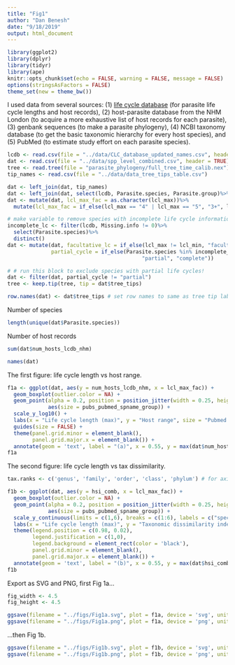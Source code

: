 ---
title: "Fig1"
author: "Dan Benesh"
date: "9/18/2019"
output: html_document
---

```{r setup, include=FALSE}
library(ggplot2)
library(dplyr)
library(tidyr)
library(ape)
knitr::opts_chunk$set(echo = FALSE, warning = FALSE, message = FALSE)
options(stringsAsFactors = FALSE)
theme_set(new = theme_bw())
```

I used data from several sources: (1) [life cycle database]() (for parasite life cycle lengths and host records), (2) host-parasite database from the NHM London (to acquire a more exhaustive list of host records for each parasite), (3) genbank sequences (to make a parasite phylogeny), (4) NCBI taxonomy database (to get the basic taxonomic hierarchy for every host species), and (5) PubMed (to estimate study effort on each parasite species).

```{r importdata}
lcdb <- read.csv(file = "../data/CLC_database_updated_names.csv", header = TRUE)
dat <- read.csv(file = "../data/spp_level_combined.csv", header = TRUE)
tree <- read.tree(file = "parasite_phylogeny/full_tree_time_calib.nex")
tip_names <- read.csv(file = "../data/data_tree_tips_table.csv")
```

```{r}
dat <- left_join(dat, tip_names)
dat <- left_join(dat, select(lcdb, Parasite.species, Parasite.group)%>%distinct())
dat <- mutate(dat, lcl_max_fac = as.character(lcl_max))%>%
  mutate(lcl_max_fac = if_else(lcl_max == "4" | lcl_max == "5", "3+", lcl_max_fac))
```

```{r}
# make variable to remove species with incomplete life cycle information
incomplete_lc <- filter(lcdb, Missing.info != 0)%>%
  select(Parasite.species)%>%
  distinct()
dat <- mutate(dat, facultative_lc = if_else(lcl_max != lcl_min, "facultative", "not facultative"),
              partial_cycle = if_else(Parasite.species %in% incomplete_lc$Parasite.species,
                                           "partial", "complete"))
```

```{r}
# # run this block to exclude species with partial life cycles! 
dat <- filter(dat, partial_cycle != "partial")
tree <- keep.tip(tree, tip = dat$tree_tips)
```

```{r}
row.names(dat) <- dat$tree_tips # set row names to same as tree tip labels
```

Number of species
```{r}
length(unique(dat$Parasite.species))
```
Number of host records
```{r}
sum(dat$num_hosts_lcdb_nhm)
```

```{r}
names(dat)
```

The first figure: life cycle length vs host range.

```{r}
f1a <- ggplot(dat, aes(y = num_hosts_lcdb_nhm, x = lcl_max_fac)) +
  geom_boxplot(outlier.color = NA) +
  geom_point(alpha = 0.2, position = position_jitter(width = 0.25, height = 0), color = "tomato1",
             aes(size = pubs_pubmed_spname_group)) +
  scale_y_log10() +
  labs(x = "Life cycle length (max)", y = "Host range", size = "Pubmed hits") +
  guides(size = FALSE) +
  theme(panel.grid.minor = element_blank(),
        panel.grid.major.x = element_blank()) +
  annotate(geom = 'text', label = "(a)", x = 0.55, y = max(dat$num_hosts_lcdb_nhm))
f1a
```

The second figure: life cycle length vs tax dissimilarity.

```{r}
tax.ranks <- c('genus', 'family', 'order', 'class', 'phylum') # for axis label
```

```{r}
f1b <- ggplot(dat, aes(y = hsi_comb, x = lcl_max_fac)) +
  geom_boxplot(outlier.color = NA) +
  geom_point(alpha = 0.2, position = position_jitter(width = 0.25, height = 0), color = "tomato1",
             aes(size = pubs_pubmed_spname_group)) +
  scale_y_continuous(limits = c(1,6), breaks = c(1:6), labels = c("species", tax.ranks)) +
  labs(x = "Life cycle length (max)", y = "Taxonomic dissimilarity index", size = "Pubmed hits") +
  theme(legend.position = c(0.98, 0.02),
        legend.justification = c(1,0),
        legend.background = element_rect(color = 'black'),
        panel.grid.minor = element_blank(),
        panel.grid.major.x = element_blank()) +
  annotate(geom = 'text', label = "(b)", x = 0.55, y = max(dat$hsi_comb))
f1b
```

Export as SVG and PNG, first Fig 1a...

```{r}
fig_width <- 4.5
fig_height <- 4.5

ggsave(filename = "../figs/Fig1a.svg", plot = f1a, device = 'svg', units = 'in', width = fig_width, height = fig_height)
ggsave(filename = "../figs/Fig1a.png", plot = f1a, device = 'png', units = 'in', width = fig_width, height = fig_height)
```

...then Fig 1b.

```{r}
ggsave(filename = "../figs/Fig1b.svg", plot = f1b, device = 'svg', units = 'in', width = fig_width, height = fig_height)
ggsave(filename = "../figs/Fig1b.png", plot = f1b, device = 'png', units = 'in', width = fig_width, height = fig_height)
```
